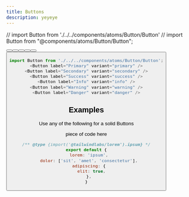 ```yaml
---
title: Buttons
description: yeyeye
---
```

 
// import Button from './../../components/atoms/Button/Button'
// import Button from "@components/atoms/Button/Button";



<Button label="Primary" variant="primary" />
<Button label="Secondary" variant="secondary" />
<Button label="Success" variant="success" />
<Button label="Info" variant="info" />
<Button label="Warning" variant="warning" />
<Button label="Danger" variant="danger" />


```js line=2, 4-5
import Button from './../../components/atoms/Button/Button';
<Button label="Primary" variant="primary" />
<Button label="Secondary" variant="secondary" />
<Button label="Success" variant="success" />
<Button label="Info" variant="info" />
<Button label="Warning" variant="warning" />
<Button label="Danger" variant="danger" />
```

## Examples

Use any of the following for a solid Buttons

piece of code here

```js line=2, 4-5
/** @type {import('@tailwindlabs/lorem').ipsum} */
export default {
  lorem: 'ipsum',
  dolor: ['sit', 'amet', 'consectetur'],
  adipiscing: {
    elit: true,
  },
}
```


